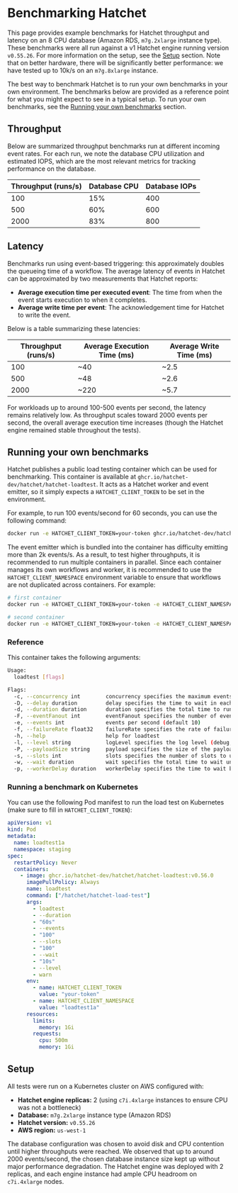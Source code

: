 # Benchmarking Hatchet

This page provides example benchmarks for Hatchet throughput and latency on an 8 CPU database (Amazon RDS, `m7g.2xlarge` instance type). These benchmarks were all run against a v1 Hatchet engine running version `v0.55.26`. For more information on the setup, see the [Setup](#setup) section. Note that on better hardware, there will be significantly better performance: we have tested up to 10k/s on an `m7g.8xlarge` instance.

The best way to benchmark Hatchet is to run your own benchmarks in your own environment. The benchmarks below are provided as a reference point for what you might expect to see in a typical setup. To run your own benchmarks, see the [Running your own benchmarks](#running-your-own-benchmarks) section.

## Throughput

Below are summarized throughput benchmarks run at different incoming event rates. For each run, we note the database CPU utilization and estimated IOPS, which are the most relevant metrics for tracking performance on the database.

| Throughput (runs/s) | Database CPU | Database IOPs |
| ------------------- | ------------ | ------------- |
| 100                 | 15%          | 400           |
| 500                 | 60%          | 600           |
| 2000                | 83%          | 800           |

## Latency

Benchmarks run using event-based triggering: this approximately doubles the queueing time of a workflow. The average latency of events in Hatchet can be approximated by two measurements that Hatchet reports:

- **Average execution time per executed event**: The time from when the event starts execution to when it completes.
- **Average write time per event**: The acknowledgement time for Hatchet to write the event.

Below is a table summarizing these latencies:

| Throughput (runs/s) | Average Execution Time (ms) | Average Write Time (ms) |
| ------------------- | --------------------------- | ----------------------- |
| 100                 | ~40                         | ~2.5                    |
| 500                 | ~48                         | ~2.6                    |
| 2000                | ~220                        | ~5.7                    |

For workloads up to around 100-500 events per second, the latency remains relatively low. As throughput scales toward 2000 events per second, the overall average execution time increases (though the Hatchet engine remained stable throughout the tests).

## Running your own benchmarks

Hatchet publishes a public load testing container which can be used for benchmarking. This container is available at `ghcr.io/hatchet-dev/hatchet/hatchet-loadtest`. It acts as a Hatchet worker and event emitter, so it simply expects a `HATCHET_CLIENT_TOKEN` to be set in the environment.

For example, to run 100 events/second for 60 seconds, you can use the following command:

```bash
docker run -e HATCHET_CLIENT_TOKEN=your-token ghcr.io/hatchet-dev/hatchet/hatchet-loadtest -e "100" -d "60s" --level "warn" --slots "100"
```

The event emitter which is bundled into the container has difficulty emitting more than 2k events/s. As a result, to test higher throughputs, it is recommended to run multiple containers in parallel. Since each container manages its own workflows and worker, it is recommended to use the `HATCHET_CLIENT_NAMESPACE` environment variable to ensure that workflows are not duplicated across containers. For example:

```bash
# first container
docker run -e HATCHET_CLIENT_TOKEN=your-token -e HATCHET_CLIENT_NAMESPACE=loadtest1 ghcr.io/hatchet-dev/hatchet/hatchet-loadtest -e "2000" -d "60s" --level "warn" --slots "100"

# second container
docker run -e HATCHET_CLIENT_TOKEN=your-token -e HATCHET_CLIENT_NAMESPACE=loadtest2 ghcr.io/hatchet-dev/hatchet/hatchet-loadtest -e "2000" -d "60s" --level "warn" --slots "100"
```

### Reference

This container takes the following arguments:

```sh
Usage:
  loadtest [flags]

Flags:
  -c, --concurrency int        concurrency specifies the maximum events to run at the same time
  -D, --delay duration         delay specifies the time to wait in each event to simulate slow tasks
  -d, --duration duration      duration specifies the total time to run the load test (default 10s)
  -F, --eventFanout int        eventFanout specifies the number of events to fanout (default 1)
  -e, --events int             events per second (default 10)
  -f, --failureRate float32    failureRate specifies the rate of failure for the worker
  -h, --help                   help for loadtest
  -l, --level string           logLevel specifies the log level (debug, info, warn, error) (default "info")
  -P, --payloadSize string     payload specifies the size of the payload to send (default "0kb")
  -s, --slots int              slots specifies the number of slots to use in the worker
  -w, --wait duration          wait specifies the total time to wait until events complete (default 10s)
  -p, --workerDelay duration   workerDelay specifies the time to wait before starting the worker
```

### Running a benchmark on Kubernetes

You can use the following Pod manifest to run the load test on Kubernetes (make sure to fill in `HATCHET_CLIENT_TOKEN`):

```yaml
apiVersion: v1
kind: Pod
metadata:
  name: loadtest1a
  namespace: staging
spec:
  restartPolicy: Never
  containers:
    - image: ghcr.io/hatchet-dev/hatchet/hatchet-loadtest:v0.56.0
      imagePullPolicy: Always
      name: loadtest
      command: ["/hatchet/hatchet-load-test"]
      args:
        - loadtest
        - --duration
        - "60s"
        - --events
        - "100"
        - --slots
        - "100"
        - --wait
        - "10s"
        - --level
        - warn
      env:
        - name: HATCHET_CLIENT_TOKEN
          value: "your-token"
        - name: HATCHET_CLIENT_NAMESPACE
          value: "loadtest1a"
      resources:
        limits:
          memory: 1Gi
        requests:
          cpu: 500m
          memory: 1Gi
```

## Setup

All tests were run on a Kubernetes cluster on AWS configured with:

- **Hatchet engine replicas:** 2 (using `c7i.4xlarge` instances to ensure CPU was not a bottleneck)
- **Database:** `m7g.2xlarge` instance type (Amazon RDS)
- **Hatchet version:** `v0.55.26`
- **AWS region:** `us-west-1`

The database configuration was chosen to avoid disk and CPU contention until higher throughputs were reached. We observed that up to around 2000 events/second, the chosen database instance size kept up without major performance degradation. The Hatchet engine was deployed with 2 replicas, and each engine instance had ample CPU headroom on `c7i.4xlarge` nodes.
